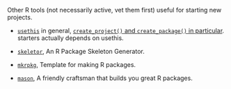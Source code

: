Other R tools (not necessarily active, vet them first) useful for starting new projects.

* [`usethis`](https://usethis.r-lib.org/) in general, [`create_project()` and `create_package()` in particular](https://usethis.r-lib.org/reference/create_package.html). starters actually depends on usethis.

* [`skeletor`](https://github.com/nealrichardson/skeletor), An R Package Skeleton Generator.

* [`mkrpkg`](https://github.com/noamross/mkrpkg), Template for making R packages.

* [`mason`](https://github.com/metacran/mason), A friendly craftsman that builds you great R packages.
